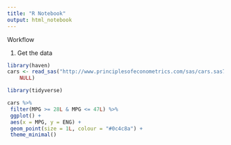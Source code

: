 ```yaml
---
title: "R Notebook"
output: html_notebook
---
```


Workflow

1. Get the data

```r
library(haven)
cars <- read_sas("http://www.principlesofeconometrics.com/sas/cars.sas7bdat", 
    NULL)
```


```r
library(tidyverse)

cars %>%
 filter(MPG >= 28L & MPG <= 47L) %>%
 ggplot() +
 aes(x = MPG, y = ENG) +
 geom_point(size = 1L, colour = "#0c4c8a") +
 theme_minimal()
```
